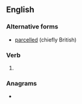 ==English==

===Alternative forms===
* [[parcelled]] (chiefly British)

===Verb===
{{head|en|verb form}}

# {{en-past of|parcel}}

===Anagrams===
* {{anagrams|en|replaced}}